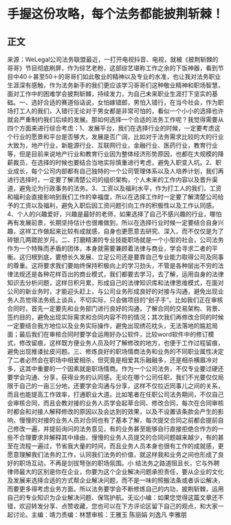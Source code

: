 # 手握这份攻略，每个法务都能披荆斩棘！
## 正文
来源：WeLegal公司法务联盟最近，一打开电视抖音、电视，就被《披荆斩棘的哥哥》节目彻底刷屏，作为综艺老粉，这部综艺堪称工作之余的下饭神器，看到节目中40＋甚至50＋的哥哥们如此敬业的精神以及专业的水准，也让我对法务职业生涯深有感触，作为法务新手的我们更应该学习哥哥们这种敬业精神和职场智慧，面对工作中的困难学会披荆斩棘，持续发力，为自己未来职业生涯打下坚实的基础。一、选好合适的赛道俗话说，女怕嫁错郎，男怕入错行，在当今社会，作为职场打工人的我们，入错行无论对于男女都是非常可怕的，看似一个小小的选择也许就会严重制约我们后续的发展。那如何选择一个合适的法务工作呢？我觉得需要从四个方面来进行综合考虑：1、发展平台，我们在选择行业的时候，一定要考虑这个行业的愿景和平台是否够大，发展是否广阔，比如对于法务需求比较的大的行业大致为，地产行业，新能源行业、互联网行业，金融行业、医药行业，教育行业等，但是目前来说地产行业和教育行业因为整体经济形势原因，也都在大规模的降薪裁员，在选择的时候也要结合当地实际慎重进行考虑，避免入职变入坑。2、职业成长，每个公司内部都有自己独特的一个公司管理体系以及人培养计划，我们再进行选择时，一定要了解清楚公司的组织架构，个人未来的工作内容以及晋升渠道，避免沦为行政事务的法务。3、工资以及福利水平，作为打工人的我们，工资和福利会直接影响到我们工作的幸福度，所以在选择工作时一定要了解清楚公司给予的工资以及福利，避免入职后因工资问题引向工作的积极性以及工作认同感。4、个人的兴趣爱好，兴趣是最好的老师，如果选择了自己不感兴趣的行业，哪怕再有发展前景，长期坚持估计也很难做到，所以在选择行业时候一定要结合自身兴趣，这样工作做起来比较有成就感，自身也更愿意去研究、深入，而不仅仅是为了碎银几两蹉跎岁月。二、打磨精湛的专业技能职场就是一个小型的社会，公司法务作为一个特殊而矛盾的团体，本身就需要兼顾着法律与商业，学会寻求二者的平衡。这归根到底，要想长久发展、立足公司还是要靠自己专业能力取得公司及同事的尊重。这将要求我们要始终保持积极向上的学习劲头，不管是各种层出不穷的法律法规还是各种花样百出的商业模式，我们都要去学习，去了解，运用自身的法律知识去分析问题，这样日积月累，形成自己的法律知识库和法律思维模式，在面对公司的新业务时，才能迎头赶上，与公司业务形成良好的对接与沟通，避免出现业务人员觉得法务纸上谈兵，不切实际，只会做项目的“刽子手”。比如我们正在审核合同时，首先一定要先和业务部门进行良好的沟通，了解合同的交易架构、背景、签约目的，避免出现实际需求和合同内容不符的情况；其次我们再修改合同的时候一定要结合我方地位以及业务实际操作，避免出现绣花枕头，无法落地的尴尬局面；最后我们在审核合同时要学会运用好办公软件，比较word软件中的修订模式，修改留痕，这样既方便业务人员及时了解修改的地方，也便于工作过程留痕，避免出现推诿扯皮问题。三、修炼良好的职场情商法务和业务的不同职业属性决定了二者必然会在职场中相爱相杀，但究竟是相爱其乐融融多，还是相杀横眉冷对多，这其中重要的一个因素就是职场情商。作为一个公司法务，不仅专业要过硬还要学会沟通、分享，获得业务的认同感。无论在哪个公司任职，我们不光要仅仅局限于自己的一亩三分地，还要学会沟通与分享，这样不仅拉近同事儿之间的关系，而且也能提高工作效率，打通职业大道。比如笔者在任职公司法务期间，不仅自己会审核合同，而且会教对接的业务人员学会起草合同、修改合同，每次在合同审核时都会和对接人解释修改的原因以及会达到的效果，以及不设置该条款会产生的影响，慢慢的对接的业务人员对合同也有了基本了解，每次提交合同之前都会提前自己修改一遍，并提前询问的法务意见，有的业务甚至能够自行直接拒绝合作方的一些不合理要求并解释其中缘由，慢慢的业务人员提交的合同问题越来越少，有的甚至在流程一遍过，节省我大量的时间，而且业务人员本身也很有工作的成就感，更愿意理解我们法务的工作，认同我们法务的价值，就这样我和业务之间也形成了良好的职场互动，不再是剑拔弩张的职场氛围。小 结法务之路道阻且长，它与外聘律师最大的区别是你在企业，你要为这个企业解决问题承担责任，要从企业的文化及发展来选择合适的方式帮企业解决问题，而不是一味的照搬法条或者诉讼解决，而要更多得考虑业务方面。所以法务要学会不断修炼自己的内功，披荆斩棘，运用自己的专业知识为企业解决问题、保驾护航。无讼小编：如果您觉得这篇文章还不错，欢迎转发分享、点赞收藏，您也可以在下方评论区留下自己的观点，和大家一起讨论。主编：靖力责编：林慧审核：王雅玉 陈丽娟 刘逸凡 李雅朋